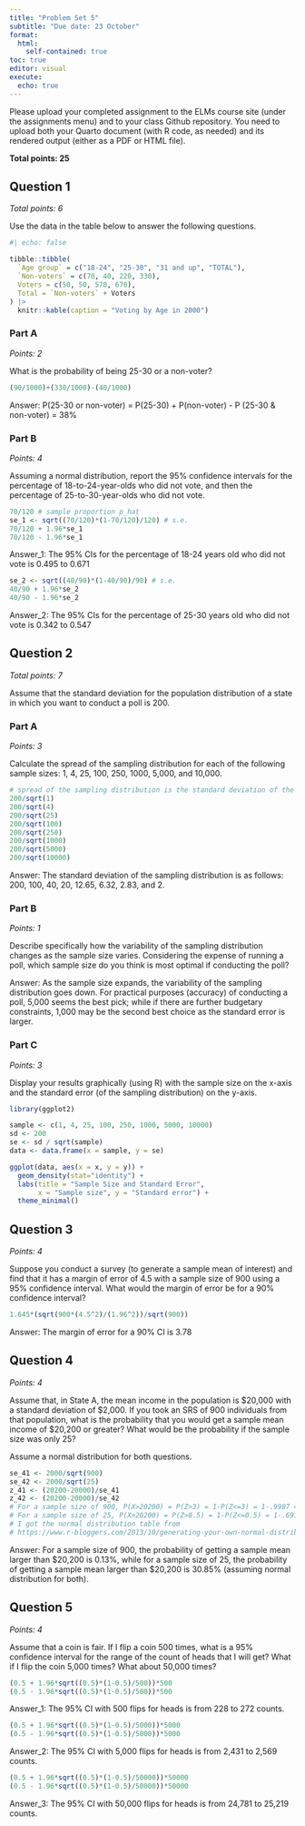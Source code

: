 ```yaml
---
title: "Problem Set 5"
subtitle: "Due date: 23 October"
format: 
  html:
    self-contained: true
toc: true
editor: visual
execute: 
  echo: true
---
```


Please upload your completed assignment to the ELMs course site (under the assignments menu) and to your class Github repository. You need to upload both your Quarto document (with R code, as needed) and its rendered output (either as a PDF or HTML file).

**Total points: 25**

## Question 1

*Total points: 6*

Use the data in the table below to answer the following questions.

```r
#| echo: false

tibble::tibble(
  `Age group` = c("18-24", "25-30", "31 and up", "TOTAL"),
  `Non-voters` = c(70, 40, 220, 330),
  Voters = c(50, 50, 570, 670),
  Total = `Non-voters` + Voters
) |> 
  knitr::kable(caption = "Voting by Age in 2000")
```

### Part A

*Points: 2*

What is the probability of being 25-30 or a non-voter?

```r
(90/1000)+(330/1000)-(40/1000)
```

Answer: P(25-30 or non-voter) = P(25-30) + P(non-voter) - P (25-30 & non-voter) = 38%

### Part B

*Points: 4*

Assuming a normal distribution, report the 95% confidence intervals for the percentage of 18-to-24-year-olds who did not vote, and then the percentage of 25-to-30-year-olds who did not vote.

```r
70/120 # sample proportion p_hat
se_1 <- sqrt((70/120)*(1-70/120)/120) # s.e.
70/120 + 1.96*se_1
70/120 - 1.96*se_1
```

Answer_1: The 95% CIs for the percentage of 18-24 years old who did not vote is 0.495 to 0.671

```r
se_2 <- sqrt((40/90)*(1-40/90)/90) # s.e.
40/90 + 1.96*se_2
40/90 - 1.96*se_2
```

Answer_2: The 95% CIs for the percentage of 25-30 years old who did not vote is 0.342 to 0.547

## Question 2

*Total points:* *7*

Assume that the standard deviation for the population distribution of a state in which you want to conduct a poll is 200.

### Part A

*Points: 3*

Calculate the spread of the sampling distribution for each of the following sample sizes: 1, 4, 25, 100, 250, 1000, 5,000, and 10,000.

```r
# spread of the sampling distribution is the standard deviation of the sampling distrution, s.d.(samp_dist)= s.d.(pop_dist)/sqrt(n)
200/sqrt(1)
200/sqrt(4)
200/sqrt(25)
200/sqrt(100)
200/sqrt(250)
200/sqrt(1000)
200/sqrt(5000)
200/sqrt(10000)
```

Answer: The standard deviation of the sampling distribution is as follows: 200, 100, 40, 20, 12.65, 6.32, 2.83, and 2.

### Part B

*Points: 1*

Describe specifically how the variability of the sampling distribution changes as the sample size varies. Considering the expense of running a poll, which sample size do you think is most optimal if conducting the poll?

Answer: As the sample size expands, the variability of the sampling distribution goes down. For practical purposes (accuracy) of conducting a poll, 5,000 seems the best pick; while if there are further budgetary constraints, 1,000 may be the second best choice as the standard error is larger.

### Part C

*Points: 3*

Display your results graphically (using R) with the sample size on the x-axis and the standard error (of the sampling distribution) on the y-axis.

```r
library(ggplot2)

sample <- c(1, 4, 25, 100, 250, 1000, 5000, 10000)
sd <- 200
se <- sd / sqrt(sample)
data <- data.frame(x = sample, y = se)

ggplot(data, aes(x = x, y = y)) +
  geom_density(stat="identity") +
  labs(title = "Sample Size and Standard Error",
       x = "Sample size", y = "Standard error") +
  theme_minimal()
```

## Question 3

*Points: 4*

Suppose you conduct a survey (to generate a sample mean of interest) and find that it has a margin of error of 4.5 with a sample size of 900 using a 95% confidence interval. What would the margin of error be for a 90% confidence interval?

```r
1.645*(sqrt(900*(4.5^2)/(1.96^2))/sqrt(900))
```

Answer: The margin of error for a 90% CI is 3.78

## Question 4

*Points: 4*

Assume that, in State A, the mean income in the population is \$20,000 with a standard deviation of \$2,000. If you took an SRS of 900 individuals from that population, what is the probability that you would get a sample mean income of \$20,200 or greater? What would be the probability if the sample size was only 25?

::: callout-note
Assume a normal distribution for both questions.
:::

```r
se_41 <- 2000/sqrt(900)
se_42 <- 2000/sqrt(25)
z_41 <- (20200-20000)/se_41
z_42 <- (20200-20000)/se_42
# For a sample size of 900, P(X>20200) = P(Z>3) = 1-P(Z<=3) = 1-.9987 = 0.0013
# For a sample size of 25, P(X>20200) = P(Z>0.5) = 1-P(Z<=0.5) = 1-.6915 = 0.3085
# I got the normal distribution table from
# https://www.r-bloggers.com/2013/10/generating-your-own-normal-distribution-table/
```

Answer: For a sample size of 900, the probability of getting a sample mean larger than \$20,200 is 0.13%, while for a sample size of 25, the probability of getting a sample mean larger than \$20,200 is 30.85% (assuming normal distribution for both).

## Question 5

*Points: 4*

Assume that a coin is fair. If I flip a coin 500 times, what is a 95% confidence interval for the range of the count of heads that I will get? What if I flip the coin 5,000 times? What about 50,000 times?

```r
(0.5 + 1.96*sqrt((0.5)*(1-0.5)/500))*500
(0.5 - 1.96*sqrt((0.5)*(1-0.5)/500))*500
```

Answer_1: The 95% CI with 500 flips for heads is from 228 to 272 counts.

```r
(0.5 + 1.96*sqrt((0.5)*(1-0.5)/5000))*5000
(0.5 - 1.96*sqrt((0.5)*(1-0.5)/5000))*5000
```

Answer_2: The 95% CI with 5,000 flips for heads is from 2,431 to 2,569 counts.

```r
(0.5 + 1.96*sqrt((0.5)*(1-0.5)/50000))*50000
(0.5 - 1.96*sqrt((0.5)*(1-0.5)/50000))*50000
```

Answer_3: The 95% CI with 50,000 flips for heads is from 24,781 to 25,219 counts.
